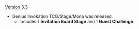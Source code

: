 {{Change History/Header}}
[[Version 3.3]]
* Genius Invokation TCG/Stage/Mona was released.
** Includes 1 '''Invitation Board Stage''' and 1 '''Guest Challenge'''.
